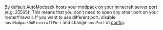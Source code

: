 By default AutoModpack hosts your modpack on your minecraft server port (e.g. 25565). This means that you don't need to open any other port on your router/firewall.
If you want to use different port, disable `hostModpackOnMinecraftPort` and change `hostPort` in [config](../configuration/server-config).

